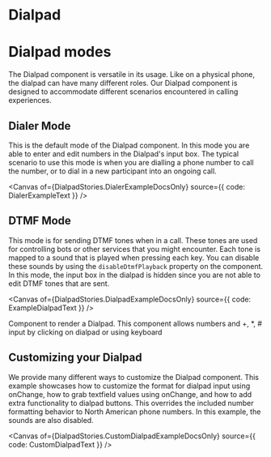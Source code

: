 
<Meta of={DialpadStories} />

# Dialpad

# Dialpad modes

The Dialpad component is versatile in its usage. Like on a physical phone, the dialpad can have many different
roles. Our Dialpad component is designed to accommodate different scenarios encountered in calling experiences.

## Dialer Mode

This is the default mode of the Dialpad component. In this mode you are able to enter and edit numbers in the
Dialpad's input box. The typical scenario to use this mode is when you are dialling a phone number to call the
number, or to dial in a new participant into an ongoing call.

<Canvas of={DialpadStories.DialerExampleDocsOnly} source={{ code: DialerExampleText }} />

## DTMF Mode

This mode is for sending DTMF tones when in a call. These tones are used for controlling bots or other services
that you might encounter. Each tone is mapped to a sound that is played when pressing each key. You can disable
these sounds by using the `disableDtmfPlayback` property on the component. In this mode, the input box in the
dialpad is hidden since you are not able to edit DTMF tones that are sent.

<Canvas of={DialpadStories.DialpadExampleDocsOnly} source={{ code: ExampleDialpadText }} />

Component to render a Dialpad. This component allows numbers and +, \*, # input by clicking on dialpad or using
keyboard

## Customizing your Dialpad

We provide many different ways to customize the Dialpad component. This example showcases how to customize the
format for dialpad input using onChange, how to grab textfield values using onChange, and how to add extra
functionality to dialpad buttons. This overrides the included number formatting behavior to North American phone
numbers. In this example, the sounds are also disabled.

<Canvas of={DialpadStories.CustomDialpadExampleDocsOnly} source={{ code: CustomDialpadText }} />
